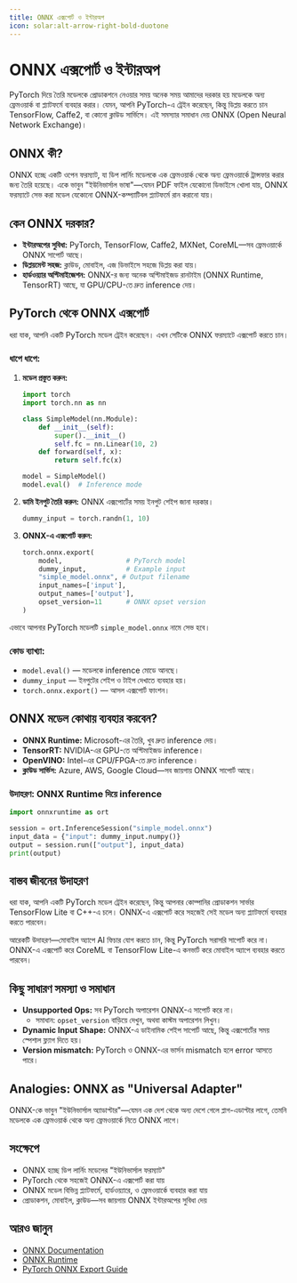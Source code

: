 ```yaml
---
title: ONNX এক্সপোর্ট ও ইন্টারঅপ
icon: solar:alt-arrow-right-bold-duotone
---
```


# ONNX এক্সপোর্ট ও ইন্টারঅপ

PyTorch দিয়ে তৈরি মডেলকে প্রোডাকশনে নেওয়ার সময় অনেক সময় আমাদের দরকার হয় মডেলকে অন্য ফ্রেমওয়ার্ক বা প্ল্যাটফর্মে ব্যবহার করার। যেমন, আপনি PyTorch-এ ট্রেইন করেছেন, কিন্তু ডিপ্লয় করতে চান TensorFlow, Caffe2, বা কোনো ক্লাউড সার্ভিসে। এই সমস্যার সমাধান দেয় ONNX (Open Neural Network Exchange)।

## ONNX কী?
ONNX হচ্ছে একটি ওপেন ফরম্যাট, যা ডিপ লার্নিং মডেলকে এক ফ্রেমওয়ার্ক থেকে অন্য ফ্রেমওয়ার্কে ট্রান্সফার করার জন্য তৈরি হয়েছে। একে ভাবুন "ইউনিভার্সাল ভাষা"—যেমন PDF ফাইল যেকোনো ডিভাইসে খোলা যায়, ONNX ফরম্যাটে সেভ করা মডেল যেকোনো ONNX-কম্প্যাটিবল প্ল্যাটফর্মে রান করানো যায়।

## কেন ONNX দরকার?
- **ইন্টারঅপের সুবিধা:** PyTorch, TensorFlow, Caffe2, MXNet, CoreML—সব ফ্রেমওয়ার্কে ONNX সাপোর্ট আছে।
- **ডিপ্লয়মেন্ট সহজ:** ক্লাউড, মোবাইল, এজ ডিভাইসে সহজে ডিপ্লয় করা যায়।
- **হার্ডওয়্যার অপ্টিমাইজেশন:** ONNX-র জন্য অনেক অপ্টিমাইজড রানটাইম (ONNX Runtime, TensorRT) আছে, যা GPU/CPU-তে দ্রুত inference দেয়।

## PyTorch থেকে ONNX এক্সপোর্ট

ধরা যাক, আপনি একটি PyTorch মডেল ট্রেইন করেছেন। এখন সেটিকে ONNX ফরম্যাটে এক্সপোর্ট করতে চান।

### ধাপে ধাপে:

1. **মডেল প্রস্তুত করুন:**
   ```python
   import torch
   import torch.nn as nn

   class SimpleModel(nn.Module):
       def __init__(self):
           super().__init__()
           self.fc = nn.Linear(10, 2)
       def forward(self, x):
           return self.fc(x)

   model = SimpleModel()
   model.eval()  # Inference mode
   ```

2. **ডামি ইনপুট তৈরি করুন:**
   ONNX এক্সপোর্টের সময় ইনপুট শেইপ জানা দরকার।
   ```python
   dummy_input = torch.randn(1, 10)
   ```

3. **ONNX-এ এক্সপোর্ট করুন:**
   ```python
   torch.onnx.export(
       model,                # PyTorch model
       dummy_input,          # Example input
       "simple_model.onnx", # Output filename
       input_names=['input'],
       output_names=['output'],
       opset_version=11      # ONNX opset version
   )
   ```

এভাবে আপনার PyTorch মডেলটি `simple_model.onnx` নামে সেভ হবে।

### কোড ব্যাখ্যা:
- `model.eval()` — মডেলকে inference মোডে আনছে।
- `dummy_input` — ইনপুটের শেইপ ও টাইপ দেখাতে ব্যবহার হয়।
- `torch.onnx.export()` — আসল এক্সপোর্ট ফাংশন।

## ONNX মডেল কোথায় ব্যবহার করবেন?

- **ONNX Runtime:** Microsoft-এর তৈরি, খুব দ্রুত inference দেয়।
- **TensorRT:** NVIDIA-এর GPU-তে অপ্টিমাইজড inference।
- **OpenVINO:** Intel-এর CPU/FPGA-তে দ্রুত inference।
- **ক্লাউড সার্ভিস:** Azure, AWS, Google Cloud—সব জায়গায় ONNX সাপোর্ট আছে।

### উদাহরণ: ONNX Runtime দিয়ে inference

```python
import onnxruntime as ort

session = ort.InferenceSession("simple_model.onnx")
input_data = {"input": dummy_input.numpy()}
output = session.run(["output"], input_data)
print(output)
```

## বাস্তব জীবনের উদাহরণ

ধরা যাক, আপনি একটি PyTorch মডেল ট্রেইন করেছেন, কিন্তু আপনার কোম্পানির প্রোডাকশন সার্ভার TensorFlow Lite বা C++-এ চলে। ONNX-এ এক্সপোর্ট করে সহজেই সেই মডেল অন্য প্ল্যাটফর্মে ব্যবহার করতে পারবেন।

আরেকটি উদাহরণ—মোবাইল অ্যাপে AI ফিচার যোগ করতে চান, কিন্তু PyTorch সরাসরি সাপোর্ট করে না। ONNX-এ এক্সপোর্ট করে CoreML বা TensorFlow Lite-এ কনভার্ট করে মোবাইল অ্যাপে ব্যবহার করতে পারবেন।

## কিছু সাধারণ সমস্যা ও সমাধান

- **Unsupported Ops:** সব PyTorch অপারেশন ONNX-এ সাপোর্ট করে না।
  - সমাধান: `opset_version` বাড়িয়ে দেখুন, অথবা কাস্টম অপারেশন লিখুন।
- **Dynamic Input Shape:** ONNX-এ ডাইনামিক শেইপ সাপোর্ট আছে, কিন্তু এক্সপোর্টের সময় স্পেশাল ফ্ল্যাগ দিতে হয়।
- **Version mismatch:** PyTorch ও ONNX-এর ভার্সন mismatch হলে error আসতে পারে।

## Analogies: ONNX as "Universal Adapter"

ONNX-কে ভাবুন "ইউনিভার্সাল অ্যাডাপ্টার"—যেমন এক দেশ থেকে অন্য দেশে গেলে প্লাগ-এডাপ্টার লাগে, তেমনি মডেলকে এক ফ্রেমওয়ার্ক থেকে অন্য ফ্রেমওয়ার্কে নিতে ONNX লাগে।

## সংক্ষেপে
- ONNX হচ্ছে ডিপ লার্নিং মডেলের "ইউনিভার্সাল ফরম্যাট"
- PyTorch থেকে সহজেই ONNX-এ এক্সপোর্ট করা যায়
- ONNX মডেল বিভিন্ন প্ল্যাটফর্মে, হার্ডওয়্যারে, ও ফ্রেমওয়ার্কে ব্যবহার করা যায়
- প্রোডাকশন, মোবাইল, ক্লাউড—সব জায়গায় ONNX ইন্টারঅপের সুবিধা দেয়

## আরও জানুন
- [ONNX Documentation](https://onnx.ai/)
- [ONNX Runtime](https://onnxruntime.ai/)
- [PyTorch ONNX Export Guide](https://pytorch.org/docs/stable/onnx.html)
